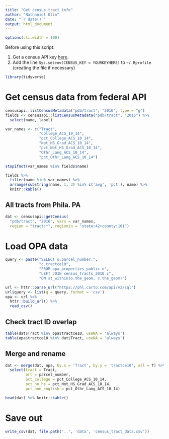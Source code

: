 ```yaml
---
title: "Get census tract info"
author: "Nathaniel Olin"
date: "`r date()`"
output: html_document
---
```


```r
options(cli.width = 100)
```

Before using this script:

1. Get a census API key [here](https://api.census.gov/data/key_signup.html).
2. Add the line `Sys.setenv(CENSUS_KEY = YOURKEYHERE)` to `~/.Rprofile` (creating the file if necessary)

```r
library(tidyverse)
```

# Get census data from federal API

```r
censusapi::listCensusMetadata("pdb/tract", "2016", type = "g")
fields <- censusapi::listCensusMetadata("pdb/tract", "2016") %>%
  select(name, label)

var_names <- c("Tract",
               "College_ACS_10_14",
               "pct_College_ACS_10_14",
               "Not_HS_Grad_ACS_10_14",
               "pct_Not_HS_Grad_ACS_10_14",
               "Othr_Lang_ACS_10_14",
               "pct_Othr_Lang_ACS_10_14")

stopifnot(var_names %in% fields$name)

fields %>% 
  filter(name %in% var_names) %>% 
  arrange(substring(name, 1, 3) %in% c('avg', 'pct'), name) %>% 
  knitr::kable()
```

## All tracts from Phila. PA

```r
dat <- censusapi::getCensus(
  "pdb/tract", "2016", vars = var_names, 
  region = "tract:*", regionin = "state:42+county:101")
```

# Load OPA data

```r
query <- paste("SELECT o.parcel_number,",
               "c.tractce10",
               "FROM opa_properties_public o",
               "LEFT JOIN census_tracts_2010 c",
               "ON st_within(o.the_geom, c.the_geom)")

url <- httr::parse_url("https://phl.carto.com/api/v2/sql")
url$query <- list(q = query, format = 'csv')
opa <- url %>%
  httr::build_url() %>%
  read_csv()
```

## Check tract ID overlap

```r
table(dat$Tract %in% opa$tractce10, useNA = 'always')
table(opa$tractce10 %in% dat$Tract, useNA = 'always')
```

## Merge and rename

```r
dat <- merge(dat, opa, by.x = 'Tract', by.y = 'tractce10', all = T) %>%
  select(tract = Tract, 
         brt = parcel_number, 
         pct_college = pct_College_ACS_10_14, 
         pct_no_hs = pct_Not_HS_Grad_ACS_10_14, 
         pct_non_english = pct_Othr_Lang_ACS_10_14)

head(dat) %>% knitr::kable()
```

# Save out

```r
write_csv(dat, file.path('..', 'data', 'census_tract_data.csv'))
```



